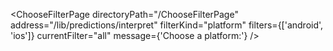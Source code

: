 

<ChooseFilterPage
  directoryPath="/ChooseFilterPage"
  address="/lib/predictions/interpret"
  filterKind="platform"
  filters={['android', 'ios']}
  currentFilter="all"
  message={'Choose a platform:'}
/>
